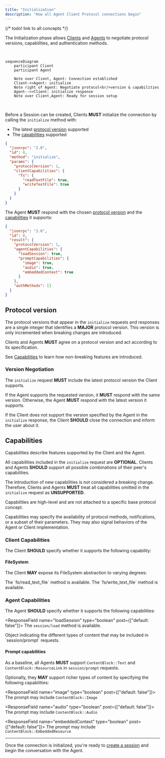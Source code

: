 ```yaml
---
title: "Initialization"
description: "How all Agent Client Protocol connections begin"
---
```


{/* todo! link to all concepts */}

The Initialization phase allows [Clients](./overview#client) and [Agents](./overview#agent) to negotiate protocol versions, capabilities, and authentication methods.

<br/>

```mermaid
sequenceDiagram
    participant Client
    participant Agent

    Note over Client, Agent: Connection established
    Client->>Agent: initialize
    Note right of Agent: Negotiate protocol<br/>version & capabilities
    Agent-->>Client: initialize response
    Note over Client,Agent: Ready for session setup
```

<br/>

Before a Session can be created, Clients **MUST** initialize the connection by calling the `initialize` method with:

- The latest [protocol version](#protocol-version) supported
- The [capabilities](#client-capabilities) supported

```json
{
  "jsonrpc": "2.0",
  "id": 0,
  "method": "initialize",
  "params": {
    "protocolVersion": 1,
    "clientCapabilities": {
      "fs": {
        "readTextFile": true,
        "writeTextFile": true
      }
    }
  }
}
```

The Agent **MUST** respond with the chosen [protocol version](#protocol-version) and the [capabilities](#agent-capabilities) it supports:

```json
{
  "jsonrpc": "2.0",
  "id": 0,
  "result": {
    "protocolVersion": 1,
    "agentCapabilities": {
      "loadSession": true,
      "promptCapabilities": {
        "image": true,
        "audio": true,
        "embeddedContext": true
      }
    },
    "authMethods": []
  }
}
```

## Protocol version

The protocol versions that appear in the `initialize` requests and responses are a single integer that identifies a **MAJOR** protocol version. This version is only incremented when breaking changes are introduced.

Clients and Agents **MUST** agree on a protocol version and act according to its specification.

See [Capabilities](#capabilities) to learn how non-breaking features are introduced.

### Version Negotiation

The `initialize` request **MUST** include the latest protocol version the Client supports.

If the Agent supports the requested version, it **MUST** respond with the same version. Otherwise, the Agent **MUST** respond with the latest version it supports.

If the Client does not support the version specified by the Agent in the `initialize` response, the Client **SHOULD** close the connection and inform the user about it.

## Capabilities

Capabilities describe features supported by the Client and the Agent.

All capabilities included in the `initialize` request are **OPTIONAL**. Clients and Agents **SHOULD** support all possible combinations of their peer's capabilities.

The introduction of new capabilities is not considered a breaking change. Therefore, Clients and Agents **MUST** treat all capabilities omitted in the `initialize` request as **UNSUPPORTED**.

Capabilities are high-level and are not attached to a specific base protocol concept.

Capabilities may specify the availability of protocol methods, notifications, or a subset of their parameters. They may also signal behaviors of the Agent or Client implementation.

### Client Capabilities

The Client **SHOULD** specify whether it supports the following capability:

#### FileSystem

The Client **MAY** expose its FileSystem abstraction to varying degrees:

<ParamField path="readTextFile" type="boolean">
  The `fs/read_text_file` method is available.
</ParamField>

<ParamField path="writeTextFile" type="boolean">
  The `fs/write_text_file` method is available.
</ParamField>

### Agent Capabilities

The Agent **SHOULD** specify whether it supports the following capabilities:

<ResponseField name="loadSession" type="boolean" post={["default: false"]}>
  The `session/load` method is available.
</ResponseField>

<ResponseField name="promptCapabilities" type="PromptCapabilities Object">
  Object indicating the different types of content that may be included in `session/prompt` requests.
</ResponseField>

#### Prompt capabilities

As a baseline, all Agents **MUST** support `ContentBlock::Text` and `ContentBlock::ResourceLink` in `session/prompt` requests.

Optionally, they **MAY** support richer types of content by specifying the following capabilities:


<ResponseField name="image" type="boolean" post={["default: false"]}>
  The prompt may include `ContentBlock::Image`
</ResponseField>

<ResponseField name="audio" type="boolean" post={["default: false"]}>
  The prompt may include `ContentBlock::Audio`
</ResponseField>

<ResponseField name="embeddedContext" type="boolean" post={["default: false"]}>
  The prompt may include `ContentBlock::EmbeddedResource`
</ResponseField>

---

Once the connection is initialized, you're ready to [create a session](./session-setup) and begin the conversation with the Agent.
